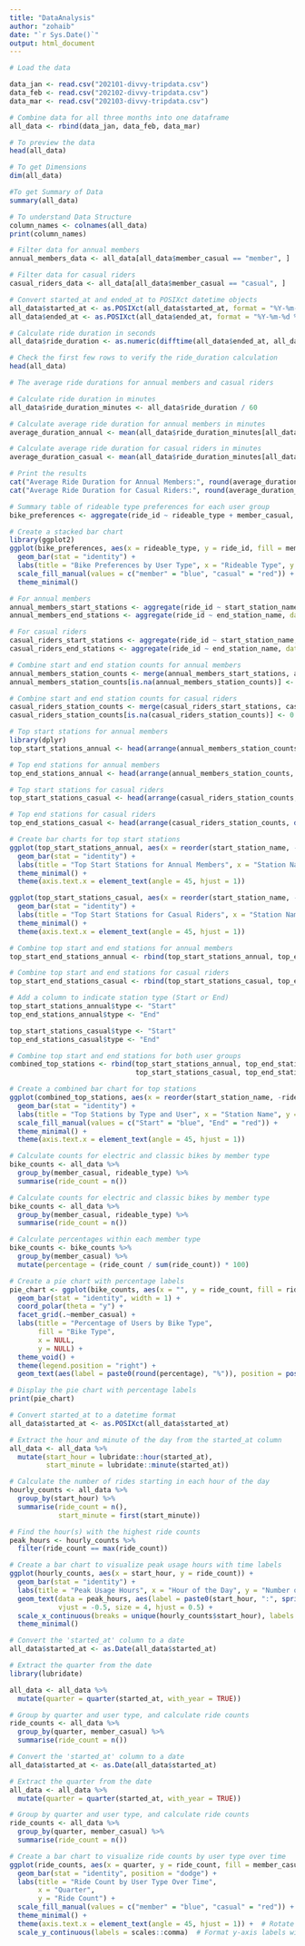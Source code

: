 ---
title: "DataAnalysis"
author: "zohaib"
date: "`r Sys.Date()`"
output: html_document
---
```{r}
# Load the data

data_jan <- read.csv("202101-divvy-tripdata.csv")
data_feb <- read.csv("202102-divvy-tripdata.csv")
data_mar <- read.csv("202103-divvy-tripdata.csv")
```

```{r}

# Combine data for all three months into one dataframe
all_data <- rbind(data_jan, data_feb, data_mar)

```

```{r}

# To preview the data
head(all_data)

```

```{r}

# To get Dimensions
dim(all_data)

```

```{r}

#To get Summary of Data
summary(all_data)

```


```{r}

# To understand Data Structure
column_names <- colnames(all_data)
print(column_names)

```

```{r}

# Filter data for annual members
annual_members_data <- all_data[all_data$member_casual == "member", ]

```


```{r}

# Filter data for casual riders
casual_riders_data <- all_data[all_data$member_casual == "casual", ]

```

```{r}

# Convert started_at and ended_at to POSIXct datetime objects
all_data$started_at <- as.POSIXct(all_data$started_at, format = "%Y-%m-%d %H:%M:%S")
all_data$ended_at <- as.POSIXct(all_data$ended_at, format = "%Y-%m-%d %H:%M:%S")

```

```{r}

# Calculate ride duration in seconds
all_data$ride_duration <- as.numeric(difftime(all_data$ended_at, all_data$started_at, units = "secs"))

```

```{r}

# Check the first few rows to verify the ride_duration calculation
head(all_data)

```

```{r}

# The average ride durations for annual members and casual riders

# Calculate ride duration in minutes
all_data$ride_duration_minutes <- all_data$ride_duration / 60

```


```{r}

# Calculate average ride duration for annual members in minutes
average_duration_annual <- mean(all_data$ride_duration_minutes[all_data$member_casual == "member"], na.rm = TRUE)

```


```{r}

# Calculate average ride duration for casual riders in minutes
average_duration_casual <- mean(all_data$ride_duration_minutes[all_data$member_casual == "casual"], na.rm = TRUE)

```

```{r}

# Print the results
cat("Average Ride Duration for Annual Members:", round(average_duration_annual, 2), "minutes\n")
cat("Average Ride Duration for Casual Riders:", round(average_duration_casual, 2), "minutes\n")

```

```{r}
# Summary table of rideable type preferences for each user group
bike_preferences <- aggregate(ride_id ~ rideable_type + member_casual, data = all_data, FUN = length)

```

```{r}

# Create a stacked bar chart
library(ggplot2)
ggplot(bike_preferences, aes(x = rideable_type, y = ride_id, fill = member_casual)) +
  geom_bar(stat = "identity") +
  labs(title = "Bike Preferences by User Type", x = "Rideable Type", y = "Number of Rides") +
  scale_fill_manual(values = c("member" = "blue", "casual" = "red")) +
  theme_minimal()

```


```{r}

# For annual members
annual_members_start_stations <- aggregate(ride_id ~ start_station_name, data = annual_members_data, FUN = length)
annual_members_end_stations <- aggregate(ride_id ~ end_station_name, data = annual_members_data, FUN = length)

# For casual riders
casual_riders_start_stations <- aggregate(ride_id ~ start_station_name, data = casual_riders_data, FUN = length)
casual_riders_end_stations <- aggregate(ride_id ~ end_station_name, data = casual_riders_data, FUN = length)

```


```{r}

# Combine start and end station counts for annual members
annual_members_station_counts <- merge(annual_members_start_stations, annual_members_end_stations, by.x = "start_station_name", by.y = "end_station_name", all = TRUE)
annual_members_station_counts[is.na(annual_members_station_counts)] <- 0

# Combine start and end station counts for casual riders
casual_riders_station_counts <- merge(casual_riders_start_stations, casual_riders_end_stations, by.x = "start_station_name", by.y = "end_station_name", all = TRUE)
casual_riders_station_counts[is.na(casual_riders_station_counts)] <- 0 

```


```{r}

# Top start stations for annual members
library(dplyr)
top_start_stations_annual <- head(arrange(annual_members_station_counts, desc(ride_id.x)), 10)

```

```{r}
# Top end stations for annual members
top_end_stations_annual <- head(arrange(annual_members_station_counts, desc(ride_id.y)), 10)

```

```{r}

# Top start stations for casual riders
top_start_stations_casual <- head(arrange(casual_riders_station_counts, desc(ride_id.x)), 10)

```

```{r}

# Top end stations for casual riders
top_end_stations_casual <- head(arrange(casual_riders_station_counts, desc(ride_id.y)), 10)

```


```{r}

# Create bar charts for top start stations
ggplot(top_start_stations_annual, aes(x = reorder(start_station_name, -ride_id.x), y = ride_id.x, fill = "Annual Members")) +
  geom_bar(stat = "identity") +
  labs(title = "Top Start Stations for Annual Members", x = "Station Name", y = "Number of Rides") +
  theme_minimal() +
  theme(axis.text.x = element_text(angle = 45, hjust = 1))

ggplot(top_start_stations_casual, aes(x = reorder(start_station_name, -ride_id.x), y = ride_id.x, fill = "Casual Riders")) +
  geom_bar(stat = "identity") +
  labs(title = "Top Start Stations for Casual Riders", x = "Station Name", y = "Number of Rides") +
  theme_minimal() +
  theme(axis.text.x = element_text(angle = 45, hjust = 1))

```


```{r}

# Combine top start and end stations for annual members
top_start_end_stations_annual <- rbind(top_start_stations_annual, top_end_stations_annual)

# Combine top start and end stations for casual riders
top_start_end_stations_casual <- rbind(top_start_stations_casual, top_end_stations_casual)

```


```{r}

# Add a column to indicate station type (Start or End)
top_start_stations_annual$type <- "Start"
top_end_stations_annual$type <- "End"

top_start_stations_casual$type <- "Start"
top_end_stations_casual$type <- "End"

```


```{r}

# Combine top start and end stations for both user groups
combined_top_stations <- rbind(top_start_stations_annual, top_end_stations_annual,
                               top_start_stations_casual, top_end_stations_casual)


```


```{r}

# Create a combined bar chart for top stations
ggplot(combined_top_stations, aes(x = reorder(start_station_name, -ride_id.x), y = ride_id.x, fill = type)) +
  geom_bar(stat = "identity") +
  labs(title = "Top Stations by Type and User", x = "Station Name", y = "Number of Rides") +
  scale_fill_manual(values = c("Start" = "blue", "End" = "red")) +
  theme_minimal() +
  theme(axis.text.x = element_text(angle = 45, hjust = 1))


```


```{r}

# Calculate counts for electric and classic bikes by member type
bike_counts <- all_data %>%
  group_by(member_casual, rideable_type) %>%
  summarise(ride_count = n())

```


```{r}

# Calculate counts for electric and classic bikes by member type
bike_counts <- all_data %>%
  group_by(member_casual, rideable_type) %>%
  summarise(ride_count = n())

```


```{r}

# Calculate percentages within each member type
bike_counts <- bike_counts %>%
  group_by(member_casual) %>%
  mutate(percentage = (ride_count / sum(ride_count)) * 100)

# Create a pie chart with percentage labels
pie_chart <- ggplot(bike_counts, aes(x = "", y = ride_count, fill = rideable_type)) +
  geom_bar(stat = "identity", width = 1) +
  coord_polar(theta = "y") +
  facet_grid(.~member_casual) +
  labs(title = "Percentage of Users by Bike Type",
       fill = "Bike Type",
       x = NULL,
       y = NULL) +
  theme_void() +
  theme(legend.position = "right") +
  geom_text(aes(label = paste0(round(percentage), "%")), position = position_stack(vjust = 0.5))

# Display the pie chart with percentage labels
print(pie_chart)

```


```{r}

# Convert started_at to a datetime format
all_data$started_at <- as.POSIXct(all_data$started_at)

# Extract the hour and minute of the day from the started_at column
all_data <- all_data %>%
  mutate(start_hour = lubridate::hour(started_at),
         start_minute = lubridate::minute(started_at))

# Calculate the number of rides starting in each hour of the day
hourly_counts <- all_data %>%
  group_by(start_hour) %>%
  summarise(ride_count = n(),
            start_minute = first(start_minute))

# Find the hour(s) with the highest ride counts
peak_hours <- hourly_counts %>%
  filter(ride_count == max(ride_count))

# Create a bar chart to visualize peak usage hours with time labels
ggplot(hourly_counts, aes(x = start_hour, y = ride_count)) +
  geom_bar(stat = "identity") +
  labs(title = "Peak Usage Hours", x = "Hour of the Day", y = "Number of Rides") +
  geom_text(data = peak_hours, aes(label = paste0(start_hour, ":", sprintf("%02d", start_minute), "\n", ride_count)),
            vjust = -0.5, size = 4, hjust = 0.5) +
  scale_x_continuous(breaks = unique(hourly_counts$start_hour), labels = paste0(unique(hourly_counts$start_hour), ":00")) +
  theme_minimal()


```

```{r}

# Convert the 'started_at' column to a date
all_data$started_at <- as.Date(all_data$started_at)

```


```{r}

# Extract the quarter from the date
library(lubridate)

all_data <- all_data %>%
  mutate(quarter = quarter(started_at, with_year = TRUE))

```


```{r}

# Group by quarter and user type, and calculate ride counts
ride_counts <- all_data %>%
  group_by(quarter, member_casual) %>%
  summarise(ride_count = n())

```


```{r}

# Convert the 'started_at' column to a date
all_data$started_at <- as.Date(all_data$started_at)

```

```{r}

# Extract the quarter from the date
all_data <- all_data %>%
  mutate(quarter = quarter(started_at, with_year = TRUE))


```

```{r}

# Group by quarter and user type, and calculate ride counts
ride_counts <- all_data %>%
  group_by(quarter, member_casual) %>%
  summarise(ride_count = n())

```

```{r}

# Create a bar chart to visualize ride counts by user type over time
ggplot(ride_counts, aes(x = quarter, y = ride_count, fill = member_casual)) +
  geom_bar(stat = "identity", position = "dodge") +
  labs(title = "Ride Count by User Type Over Time",
       x = "Quarter",
       y = "Ride Count") +
  scale_fill_manual(values = c("member" = "blue", "casual" = "red")) +  # Custom colors for user types
  theme_minimal() +
  theme(axis.text.x = element_text(angle = 45, hjust = 1)) +  # Rotate x-axis labels
  scale_y_continuous(labels = scales::comma)  # Format y-axis labels with commas


```

